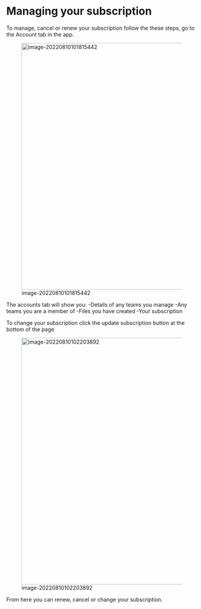 #  Managing your subscription{#xmanage_your_subscription}

To manage, cancel or renew your subscription follow the these steps, go to the Account tab in the app.

  ![image-20220810101815442](_assets/image-20220810101815442.png){width=650}

The accounts tab will show you:
	-Details of any teams you manage
	-Any teams you are a member of
	-Files you have created
	-Your subscription

To change your subscription click the update subscription button at the bottom of the page

![image-20220810102203892](_assets/image-20220810102203892.png){width=650}

From here you can renew, cancel or change your subscription. 
